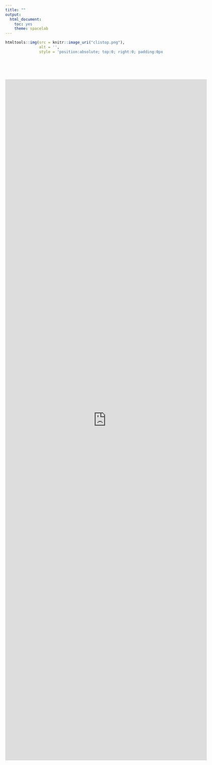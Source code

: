 ```yaml
---
title: ""
output: 
  html_document: 
    toc: yes
    theme: spacelab
---
```



```r
htmltools::img(src = knitr::image_uri("clistop.png"), 
               alt = '', 
               style = 'position:absolute; top:0; right:0; padding:0px; width=100%;overflow:hidden')
```

<div style='position:absolute;' >
<br>
<br>
<br>
<iframe src="https://docs.google.com/forms/d/e/1FAIpQLSdpcTk-5G_l_Ue7i1SBmLFm4iaz8tcwP0kHXfzjcaP8QT3Rdg/viewform?embedded=true" width="640" height="2161" frameborder="0" marginheight="0" marginwidth="0">Loading...</iframe>

<div>